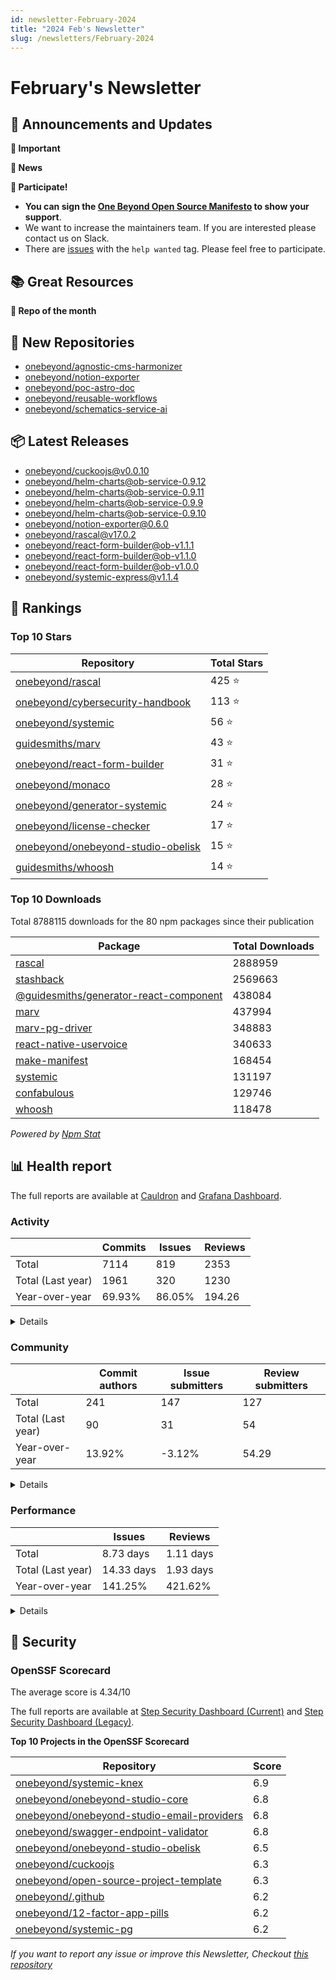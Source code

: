 ```yaml
---
id: newsletter-February-2024
title: "2024 Feb's Newsletter"
slug: /newsletters/February-2024
---
```


# February's Newsletter

## 📢 Announcements and Updates

**🚨 Important**

<!--- @TODO: Manual addition --->

**📰 News**

<!--- @TODO: Manual addition --->

**🙌 Participate!**
- **You can sign the [One Beyond Open Source Manifesto](/open-source-manifesto) to show your support**.
- We want to increase the maintainers team. If you are interested please contact us on Slack.
- There are [issues](https://github.com/search?q=user%3Aonebeyond+user%3Aguidesmiths+label%3A%22help+wanted%22+state%3Aopen&type=Issues&ref=advsearch&l=&l=) with the `help wanted` tag. Please feel free to participate.

## 📚 Great Resources

<!--- @TODO: Manual addition --->

**👀 Repo of the month**

<!--- @TODO: Manual addition --->

## 🍿 New Repositories

- [onebeyond/agnostic-cms-harmonizer](https://github.com/onebeyond/agnostic-cms-harmonizer)
- [onebeyond/notion-exporter](https://github.com/onebeyond/notion-exporter)
- [onebeyond/poc-astro-doc](https://github.com/onebeyond/poc-astro-doc)
- [onebeyond/reusable-workflows](https://github.com/onebeyond/reusable-workflows)
- [onebeyond/schematics-service-ai](https://github.com/onebeyond/schematics-service-ai)

## 📦 Latest Releases

- [onebeyond/cuckoojs@v0.0.10](https://github.com/onebeyond/cuckoojs/releases/tag/v0.0.10)
- [onebeyond/helm-charts@ob-service-0.9.12](https://github.com/onebeyond/helm-charts/releases/tag/ob-service-0.9.12)
- [onebeyond/helm-charts@ob-service-0.9.11](https://github.com/onebeyond/helm-charts/releases/tag/ob-service-0.9.11)
- [onebeyond/helm-charts@ob-service-0.9.9](https://github.com/onebeyond/helm-charts/releases/tag/ob-service-0.9.9)
- [onebeyond/helm-charts@ob-service-0.9.10](https://github.com/onebeyond/helm-charts/releases/tag/ob-service-0.9.10)
- [onebeyond/notion-exporter@0.6.0](https://github.com/onebeyond/notion-exporter/releases/tag/0.6.0)
- [onebeyond/rascal@v17.0.2](https://github.com/onebeyond/rascal/releases/tag/v17.0.2)
- [onebeyond/react-form-builder@ob-v1.1.1](https://github.com/onebeyond/react-form-builder/releases/tag/ob-v1.1.1)
- [onebeyond/react-form-builder@ob-v1.1.0](https://github.com/onebeyond/react-form-builder/releases/tag/ob-v1.1.0)
- [onebeyond/react-form-builder@ob-v1.0.0](https://github.com/onebeyond/react-form-builder/releases/tag/ob-v1.0.0)
- [onebeyond/systemic-express@v1.1.4](https://github.com/onebeyond/systemic-express/releases/tag/v1.1.4)

## 🥇 Rankings

### Top 10 Stars

| Repository | Total Stars | 
| -- | -- |
| [onebeyond/rascal](https://github.com/onebeyond/rascal) | 425 ⭐️ |
| [onebeyond/cybersecurity-handbook](https://github.com/onebeyond/cybersecurity-handbook) | 113 ⭐️ |
| [onebeyond/systemic](https://github.com/onebeyond/systemic) | 56 ⭐️ |
| [guidesmiths/marv](https://github.com/guidesmiths/marv) | 43 ⭐️ |
| [onebeyond/react-form-builder](https://github.com/onebeyond/react-form-builder) | 31 ⭐️ |
| [onebeyond/monaco](https://github.com/onebeyond/monaco) | 28 ⭐️ |
| [onebeyond/generator-systemic](https://github.com/onebeyond/generator-systemic) | 24 ⭐️ |
| [onebeyond/license-checker](https://github.com/onebeyond/license-checker) | 17 ⭐️ |
| [onebeyond/onebeyond-studio-obelisk](https://github.com/onebeyond/onebeyond-studio-obelisk) | 15 ⭐️ |
| [guidesmiths/whoosh](https://github.com/guidesmiths/whoosh) | 14 ⭐️ |


### Top 10 Downloads

Total 8788115 downloads for the 80 npm packages since their publication

| Package | Total Downloads | 
| -- | -- |
| [rascal](https://www.npmjs.com/package/rascal) | 2888959 |
| [stashback](https://www.npmjs.com/package/stashback) | 2569663 |
| [@guidesmiths/generator-react-component](https://www.npmjs.com/package/@guidesmiths/generator-react-component) | 438084 |
| [marv](https://www.npmjs.com/package/marv) | 437994 |
| [marv-pg-driver](https://www.npmjs.com/package/marv-pg-driver) | 348883 |
| [react-native-uservoice](https://www.npmjs.com/package/react-native-uservoice) | 340633 |
| [make-manifest](https://www.npmjs.com/package/make-manifest) | 168454 |
| [systemic](https://www.npmjs.com/package/systemic) | 131197 |
| [confabulous](https://www.npmjs.com/package/confabulous) | 129746 |
| [whoosh](https://www.npmjs.com/package/whoosh) | 118478 |

_Powered by [Npm Stat](https://github.com/pvorb/npm-stat.com)_


## 📊 Health report

The full reports are available at [Cauldron](https://cauldron.io/project/7192) and [Grafana Dashboard](https://cauldron.io/project/7192/public-kibana).

### Activity

| | Commits | Issues |  Reviews | 
| -- | -- | -- | -- |
| Total | 7114 | 819 | 2353 |
| Total (Last year)	| 1961 | 320 | 1230 |
| Year-over-year | 69.93% | 86.05% | 194.26 |

<details>
    <summary>Details</summary>

- Commits: 282
- Lines/commit: 1200.84
- Lines/commit/file: 1.26
- Issues created: 70
- Issues closed: 28
- Issues open: 268
- Pull requests created: 188
- Pull requests closed: 189
- Pull requests open: 204

</details>


### Community

| | Commit authors | Issue submitters |  Review submitters | 
| -- | -- | -- | -- |
| Total | 241 | 147 | 127 |
| Total (Last year)	| 90 | 31 | 54 |
| Year-over-year | 13.92% | -3.12% | 54.29 |

<details>
    <summary>Details</summary>

**Active People**
- Git Authors: 34
- Issue Authors: 13
- PRs Submitters: 24

**Onboarding**
- Git Authors: 3
- Issue Authors: 4
- PRs Submitters: 3

</details>


### Performance


| | Issues | Reviews | 
| -- | -- | -- |
| Total | 8.73 days | 1.11 days |
| Total (Last year)	| 14.33 days | 1.93 days |
| Year-over-year | 141.25% | 421.62% |


<details>
    <summary>Details</summary>

**Issues**
- Time Open (average): 488.99 days
- Time Open (median): 333.82 days
- Open Issues: 268

**Reviews**
- Time Open (average): 527.78 days
- Time Open (median): 431.09 days
- Open Reviews: 204

</details>


## 🔐 Security

### OpenSSF Scorecard

The average score is 4.34/10

The full reports are available at [Step Security Dashboard (Current)](https://app.stepsecurity.io/github/app/onebeyond/onebeyond/repositories) and [Step Security Dashboard (Legacy)](https://app.stepsecurity.io/github/app/onebeyond/guidesmiths/repositories).


**Top 10 Projects in the OpenSSF Scorecard**


| Repository | Score |
| -- | -- |
| [onebeyond/systemic-knex](https://github.com/onebeyond/systemic-knex) | 6.9 |
| [onebeyond/onebeyond-studio-core](https://github.com/onebeyond/onebeyond-studio-core) | 6.8 |
| [onebeyond/onebeyond-studio-email-providers](https://github.com/onebeyond/onebeyond-studio-email-providers) | 6.8 |
| [onebeyond/swagger-endpoint-validator](https://github.com/onebeyond/swagger-endpoint-validator) | 6.8 |
| [onebeyond/onebeyond-studio-obelisk](https://github.com/onebeyond/onebeyond-studio-obelisk) | 6.5 |
| [onebeyond/cuckoojs](https://github.com/onebeyond/cuckoojs) | 6.3 |
| [onebeyond/open-source-project-template](https://github.com/onebeyond/open-source-project-template) | 6.3 |
| [onebeyond/.github](https://github.com/onebeyond/.github) | 6.2 |
| [onebeyond/12-factor-app-pills](https://github.com/onebeyond/12-factor-app-pills) | 6.2 |
| [onebeyond/systemic-pg](https://github.com/onebeyond/systemic-pg) | 6.2 |

_If you want to report any issue or improve this Newsletter, Checkout [this repository](https://github.com/onebeyond/newsletter-generator)_
